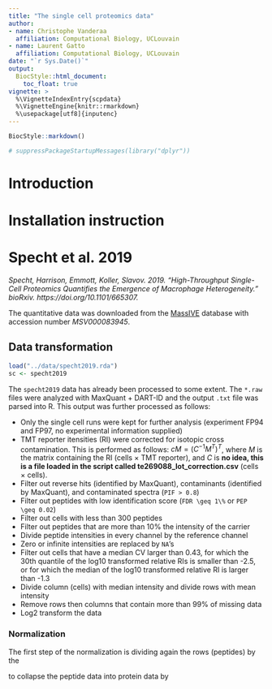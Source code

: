 ```yaml
--- 
title: "The single cell proteomics data"
author:
- name: Christophe Vanderaa
  affiliation: Computational Biology, UCLouvain
- name: Laurent Gatto
  affiliation: Computational Biology, UCLouvain
date: "`r Sys.Date()`"
output:
  BiocStyle::html_document:
    toc_float: true
vignette: >
  %\VignetteIndexEntry{scpdata}
  %\VignetteEngine{knitr::rmarkdown}
  %\usepackage[utf8]{inputenc}
---
```


```r
BiocStyle::markdown()
```

```r
# suppressPackageStartupMessages(library("dplyr"))
```

# Introduction 

# Installation instruction 

# Specht et al. 2019

*Specht, Harrison, Emmott, Koller, Slavov. 2019. “High-Throughput Single-Cell Proteomics Quantifies the Emergence of Macrophage Heterogeneity.” bioRxiv. https://doi.org/10.1101/665307.*

The quantitative data was downloaded from the [MassIVE](https://massive.ucsd.edu/ProteoSAFe/static/massive.jsp) database with accession number *MSV000083945*. 

<!-- ### Processing the raw data into count data -->

## Data transformation 

```r
load("../data/specht2019.rda")
sc <- specht2019
```

The `specht2019` data has already been processed to some extent. The `*.raw` files were analyzed with MaxQuant + DART-ID and the output `.txt` file was parsed into R. This output was further processed as follows:

- Only the single cell runs were kept for further analysis (experiment FP94 and FP97, no experimental information supplied)
- TMT reporter itensities (RI) were corrected for isotopic cross contamination. This is performed as follows: $cM = (C^{-1} M^T)^T$, where $M$ is the matrix containing the RI (cells $\times$ TMT reporter), and $C$ is **no idea, this is a file loaded in the script called te269088_lot_correction.csv** (cells $\times$ cells).
- Filter out reverse hits (identified by MaxQuant), contaminants (identified by MaxQuant), and contaminated spectra (`PIF > 0.8`)
- Filter out peptides with low identification score  (`FDR \geq 1\%` or `PEP \geq 0.02`)
- Filter out cells with less than 300 peptides
- Filter out peptides that are more than 10\% the intensity of the carrier
- Divide peptide intensities in every channel by the reference channel
- Zero or infinite intensities are replaced by `NA`'s
- Filter out cells that have a median CV larger than 0.43, for which the 30th quantile of the log10 transformed relative RIs is smaller than -2.5, or for which the median of the log10 transformed relative RI is larger than -1.3
- Divide column (cells) with median intensity and divide rows with mean intensity
- Remove rows then columns that contain more than 99\% of missing data
- Log2 transform the data 

### Normalization 

The first step of the normalization is dividing again the rows (peptides) by the 



to collapse the peptide data into protein data by 



